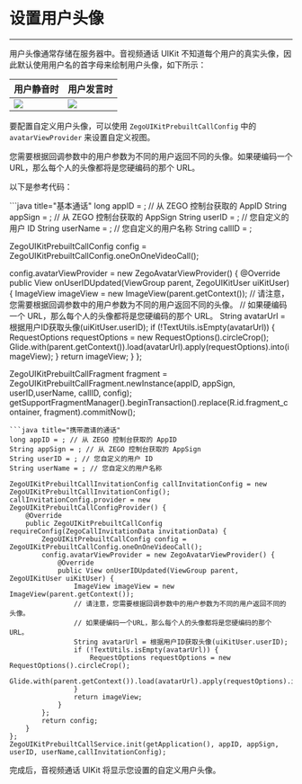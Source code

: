 # 设置用户头像

- - -

用户头像通常存储在服务器中。音视频通话 UIKit 不知道每个用户的真实头像，因此默认使用用户名的首字母来绘制用户头像，如下所示：

| 用户静音时 | 用户发言时 |
| -- | -- |
| <Frame width="256" height="auto" caption=""><img src="https://storage.zego.im/sdk-doc/Pics/ZegoUIKit/Flutter/_default_avatar_nowave.jpg" /></Frame> | <Frame width="256" height="auto" caption=""><img src="https://storage.zego.im/sdk-doc/Pics/ZegoUIKit/Flutter/_default_avatar.jpg" /></Frame> |

要配置自定义用户头像，可以使用 `ZegoUIKitPrebuiltCallConfig` 中的 `avatarViewProvider` 来设置自定义视图。

<Warning title="Warning">
您需要根据回调参数中的用户参数为不同的用户返回不同的头像。如果硬编码一个 URL，那么每个人的头像都将是您硬编码的那个 URL。
</Warning>

以下是参考代码：

<CodeGroup>
```java title="基本通话"
long appID = ; // 从 ZEGO 控制台获取的 AppID
String appSign = ; // 从 ZEGO 控制台获取的 AppSign
String userID = ; // 您自定义的用户 ID
String userName = ; // 您自定义的用户名称
String callID = ;

ZegoUIKitPrebuiltCallConfig config = ZegoUIKitPrebuiltCallConfig.oneOnOneVideoCall();

config.avatarViewProvider = new ZegoAvatarViewProvider() {
    @Override
    public View onUserIDUpdated(ViewGroup parent, ZegoUIKitUser uiKitUser) {
        ImageView imageView = new ImageView(parent.getContext());
        // 请注意，您需要根据回调参数中的用户参数为不同的用户返回不同的头像。
        // 如果硬编码一个 URL，那么每个人的头像都将是您硬编码的那个 URL。
        String avatarUrl = 根据用户ID获取头像(uiKitUser.userID);
        if (!TextUtils.isEmpty(avatarUrl)) {
            RequestOptions requestOptions = new RequestOptions().circleCrop();
            Glide.with(parent.getContext()).load(avatarUrl).apply(requestOptions).into(imageView);
        }
        return imageView;
    }
};

ZegoUIKitPrebuiltCallFragment fragment = ZegoUIKitPrebuiltCallFragment.newInstance(appID, appSign, userID,userName, callID, config);
getSupportFragmentManager().beginTransaction().replace(R.id.fragment_container, fragment).commitNow();
```
```java title="携带邀请的通话"
long appID = ; // 从 ZEGO 控制台获取的 AppID
String appSign = ; // 从 ZEGO 控制台获取的 AppSign
String userID = ; // 您自定义的用户 ID
String userName = ; // 您自定义的用户名称

ZegoUIKitPrebuiltCallInvitationConfig callInvitationConfig = new ZegoUIKitPrebuiltCallInvitationConfig();
callInvitationConfig.provider = new ZegoUIKitPrebuiltCallConfigProvider() {
    @Override
    public ZegoUIKitPrebuiltCallConfig requireConfig(ZegoCallInvitationData invitationData) {
        ZegoUIKitPrebuiltCallConfig config = ZegoUIKitPrebuiltCallConfig.oneOnOneVideoCall();
        config.avatarViewProvider = new ZegoAvatarViewProvider() {
            @Override
            public View onUserIDUpdated(ViewGroup parent, ZegoUIKitUser uiKitUser) {
                ImageView imageView = new ImageView(parent.getContext());
                // 请注意，您需要根据回调参数中的用户参数为不同的用户返回不同的头像。
                // 如果硬编码一个URL，那么每个人的头像都将是您硬编码的那个 URL。
                String avatarUrl = 根据用户ID获取头像(uiKitUser.userID);
                if (!TextUtils.isEmpty(avatarUrl)) {
                    RequestOptions requestOptions = new RequestOptions().circleCrop();
                    Glide.with(parent.getContext()).load(avatarUrl).apply(requestOptions).into(imageView);
                }
                return imageView;
            }
        };
        return config;
    }
};
ZegoUIKitPrebuiltCallService.init(getApplication(), appID, appSign, userID, userName,callInvitationConfig);
```
</CodeGroup>

完成后，音视频通话 UIKit 将显示您设置的自定义用户头像。
